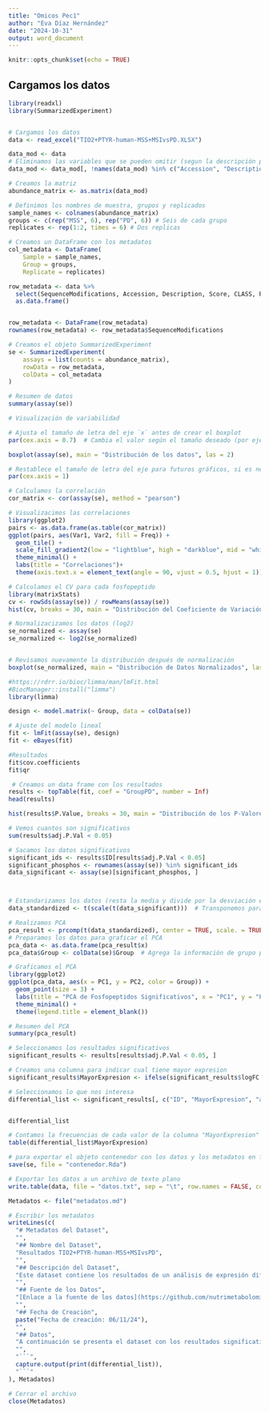 ---
title: "Omicos Pec1"
author: "Eva Díaz Hernández"
date: "2024-10-31"
output: word_document
---

```{r setup, include=FALSE}
knitr::opts_chunk$set(echo = TRUE)
```

## Cargamos los datos

```{r}
library(readxl)
library(SummarizedExperiment)


# Cargamos los datos
data <- read_excel("TIO2+PTYR-human-MSS+MSIvsPD.XLSX")
```

```{r}
data_mod <- data
# Eliminamos las variables que se pueden omitir (segun la descripción provista del dataframe)
data_mod <- data_mod[, !names(data_mod) %in% c("Accession", "Description", "Score", "CLASS", "PHOSPHO", "SequenceModifications")]
```

```{r}
# Creamos la matriz
abundance_matrix <- as.matrix(data_mod)
```

```{r}
# Definimos los nombres de muestra, grupos y replicados
sample_names <- colnames(abundance_matrix)
groups <- c(rep("MSS", 6), rep("PD", 6)) # Seis de cada grupo
replicates <- rep(1:2, times = 6) # Dos replicas

# Creamos un DataFrame con los metadatos
col_metadata <- DataFrame(
    Sample = sample_names,
    Group = groups,
    Replicate = replicates)

row_metadata <- data %>% 
  select(SequenceModifications, Accession, Description, Score, CLASS, PHOSPHO) %>% 
  as.data.frame()


row_metadata <- DataFrame(row_metadata)
rownames(row_metadata) <- row_metadata$SequenceModifications
```


```{r}
# Creamos el objeto SummarizedExperiment
se <- SummarizedExperiment(
    assays = list(counts = abundance_matrix),
    rowData = row_metadata,
    colData = col_metadata
)
```

```{r}
# Resumen de datos
summary(assay(se))

# Visualización de variabilidad

# Ajusta el tamaño de letra del eje `x` antes de crear el boxplot
par(cex.axis = 0.7)  # Cambia el valor según el tamaño deseado (por ejemplo, 0.7 es más pequeño)

boxplot(assay(se), main = "Distribución de los datos", las = 2)


```
```{r}
# Restablece el tamaño de letra del eje para futuros gráficos, si es necesario
par(cex.axis = 1)
```


```{r}
# Calculamos la correlación 
cor_matrix <- cor(assay(se), method = "pearson")

# Visualizacimos las correlaciones
library(ggplot2)
pairs <- as.data.frame(as.table(cor_matrix))
ggplot(pairs, aes(Var1, Var2, fill = Freq)) + 
  geom_tile() + 
  scale_fill_gradient2(low = "lightblue", high = "darkblue", mid = "white", midpoint = 0.5) +
  theme_minimal() +
  labs(title = "Correlaciones")+
  theme(axis.text.x = element_text(angle = 90, vjust = 0.5, hjust = 1))

```
```{r}
# Calculamos el CV para cada fosfopeptido
library(matrixStats)
cv <- rowSds(assay(se)) / rowMeans(assay(se))
hist(cv, breaks = 30, main = "Distribución del Coeficiente de Variación (CV)", xlab = "CV")
```


```{r}
# Normalizacizamos los datos (log2)
se_normalized <- assay(se)
se_normalized <- log2(se_normalized)  


# Revisamos nuevamente la distribución después de normalización
boxplot(se_normalized, main = "Distribución de Datos Normalizados", las = 2, col = "lightgreen")

```


```{r}
#https://rdrr.io/bioc/limma/man/lmFit.html
#BiocManager::install("limma")
library(limma)

design <- model.matrix(~ Group, data = colData(se))

# Ajuste del modelo lineal
fit <- lmFit(assay(se), design)
fit <- eBayes(fit)

#Resultados
fit$cov.coefficients
fit$qr
```

```{r}
 # Creamos un data frame con los resultados 
results <- topTable(fit, coef = "GroupPD", number = Inf)
head(results)
```


```{r}
hist(results$P.Value, breaks = 30, main = "Distribución de los P-Valores", xlab = "P-Value")
```
```{r}
# Vemos cuantos son significativos
sum(results$adj.P.Val < 0.05)
```
```{r}
# Sacamos los datos significativos
significant_ids <- results$ID[results$adj.P.Val < 0.05]
significant_phosphos <- rownames(assay(se)) %in% significant_ids
data_significant <- assay(se)[significant_phosphos, ]



# Estandarizamos los datos (resta la media y divide por la desviación estándar)
data_standardized <- t(scale(t(data_significant)))  # Transponemos para escalar por fosfopeptido

# Realizamos PCA
pca_result <- prcomp(t(data_standardized), center = TRUE, scale. = TRUE)
# Preparamos los datos para graficar el PCA
pca_data <- as.data.frame(pca_result$x)
pca_data$Group <- colData(se)$Group  # Agrega la información de grupo para colorear

# Graficamos el PCA 
library(ggplot2)
ggplot(pca_data, aes(x = PC1, y = PC2, color = Group)) +
  geom_point(size = 3) +
  labs(title = "PCA de Fosfopeptidos Significativos", x = "PC1", y = "PC2") +
  theme_minimal() +
  theme(legend.title = element_blank())
```
```{r}
# Resumen del PCA 
summary(pca_result)
```
```{r}
# Seleccionamos los resultados significativos
significant_results <- results[results$adj.P.Val < 0.05, ]

# Creamos una columna para indicar cual tiene mayor expresion
significant_results$MayorExpresion <- ifelse(significant_results$logFC > 0, "MSS", "PD")

# Seleccionamos lo que nos interesa
differential_list <- significant_results[, c("ID", "MayorExpresion", "adj.P.Val")]


differential_list
```
```{r}
# Contamos la frecuencias de cada valor de la columna "MayorExpresion"
table(differential_list$MayorExpresion)
```
```{r}
# para exportar el objeto contenedor con los datos y los metadatos en formato binario (.Rda),
save(se, file = "contenedor.Rda")
```
```{r}
# Exportar los datos a un archivo de texto plano
write.table(data, file = "datos.txt", sep = "\t", row.names = FALSE, col.names = TRUE)
```
```{r}
Metadatos <- file("metadatos.md")

# Escribir los metadatos
writeLines(c(
  "# Metadatos del Dataset",
  "",
  "## Nombre del Dataset",
  "Resultados TIO2+PTYR-human-MSS+MSIvsPD",
  "",
  "## Descripción del Dataset",
  "Este dataset contiene los resultados de un análisis de expresión diferencial para la comparación entre dos grupos: MSI vs PD, con datos de fosfoproteómica humana. Los datos fueron procesados y filtrados para identificar las proteínas más significativamente expresadas.",
  "",
  "## Fuente de los Datos",
  "[Enlace a la fuente de los datos](https://github.com/nutrimetabolomics/metaboData/tree/main/Datasets/2018-Phosphoproteomics)",
  "",
  "## Fecha de Creación",
  paste("Fecha de creación: 06/11/24"), 
  "",
  "## Datos",
  "A continuación se presenta el dataset con los resultados significativos",
  "",
  "```",
  capture.output(print(differential_list)),
  "```"
), Metadatos)

# Cerrar el archivo
close(Metadatos)
```

